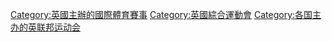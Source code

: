 [[Category:英國主辦的國際體育賽事|Category:英國主辦的國際體育賽事]]
[[Category:英國綜合運動會|Category:英國綜合運動會]]
[[Category:各国主办的英联邦运动会|Category:各国主办的英联邦运动会]]